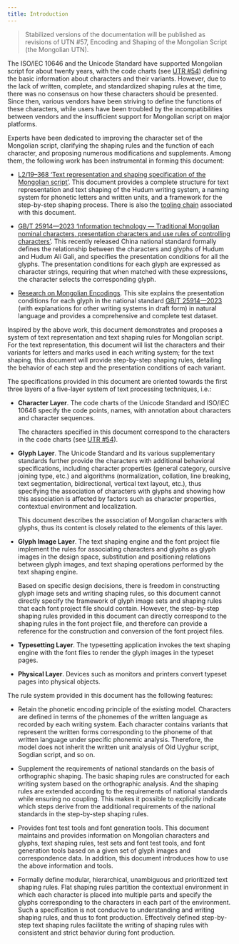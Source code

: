 ```yaml
---
title: Introduction
---
```


> Stabilized versions of the documentation will be published as revisions of UTN #57, Encoding and Shaping of the Mongolian Script (the Mongolian UTN).

The ISO/IEC 10646 and the Unicode Standard have supported Mongolian script for about twenty years, with the code charts (see [UTR \#54](https://www.unicode.org/reports/tr54/)) defining the basic information about characters and their variants. However, due to the lack of written, complete, and standardized shaping rules at the time, there was no consensus on how these characters should be presented. Since then, various vendors have been striving to define the functions of these characters, while users have been troubled by the incompatibilities between vendors and the insufficient support for Mongolian script on major platforms.

Experts have been dedicated to improving the character set of the Mongolian script, clarifying the shaping rules and the function of each character, and proposing numerous modifications and supplements. Among them, the following work has been instrumental in forming this document:

- [L2/19–368 ‘Text representation and shaping specification of the Mongolian script’](https://www.unicode.org/L2/L2019/19368-draft-utn-mongolian.pdf). This document provides a complete structure for text representation and text shaping of the Hudum writing system, a naming system for phonetic letters and written units, and a framework for the step-by-step shaping process. There is also the [tooling chain](https://github.com/lianghai/mongolian) associated with this document.

- [GB/T 25914—2023 ‘Information technology — Traditional Mongolian nominal characters, presentation characters and use rules of controlling characters’](https://openstd.samr.gov.cn/bzgk/gb/newGbInfo?hcno=BD6429DE5A7FC782FAAE13938A07166E). This recently released China national standard formally defines the relationship between the characters and glyphs of Hudum and Hudum Ali Gali, and specifies the presentation conditions for all the glyphs. The presentation conditions for each glyph are expressed as character strings, requiring that when matched with these expressions, the character selects the corresponding glyph.

- [Research on Mongolian Encodings](https://web.archive.org/web/20220203040523/http://rule.mongoltoli.cn/). This site explains the presentation conditions for each glyph in the national standard [GB/T 25914—2023](https://openstd.samr.gov.cn/bzgk/gb/newGbInfo?hcno=BD6429DE5A7FC782FAAE13938A07166E) (with explanations for other writing systems in draft form) in natural language and provides a comprehensive and complete test dataset.

Inspired by the above work, this document demonstrates and proposes a system of text representation and text shaping rules for Mongolian script. For the text representation, this document will list the characters and their variants for letters and marks used in each writing system; for the text shaping, this document will provide step-by-step shaping rules, detailing the behavior of each step and the presentation conditions of each variant.

The specifications provided in this document are oriented towards the first three layers of a five-layer system of text processing techniques, i.e.:

- **Character Layer**. The code charts of the Unicode Standard and ISO/IEC 10646 specify the code points, names, with annotation about characters and character sequences.

  The characters specified in this document correspond to the characters in the code charts (see [UTR \#54](https://www.unicode.org/reports/tr54/)).

- **Glyph Layer**. The Unicode Standard and its various supplementary standards further provide the characters with additional behavioral specifications, including character properties (general category, cursive joining type, etc.) and algorithms (normalization, collation, line breaking, text segmentation, bidirectional, vertical text layout, etc.), thus specifying the association of characters with glyphs and showing how this association is affected by factors such as character properties, contextual environment and localization.

  This document describes the association of Mongolian characters with glyphs, thus its content is closely related to the elements of this layer.

- **Glyph Image Layer**. The text shaping engine and the font project file implement the rules for associating characters and glyphs as glyph images in the design space, substitution and positioning relations between glyph images, and text shaping operations performed by the text shaping engine.

  Based on specific design decisions, there is freedom in constructing glyph image sets and writing shaping rules, so this document cannot directly specify the framework of glyph image sets and shaping rules that each font project file should contain. However, the step-by-step shaping rules provided in this document can directly correspond to the shaping rules in the font project file, and therefore can provide a reference for the construction and conversion of the font project files.

- **Typesetting Layer**. The typesetting application invokes the text shaping engine with the font files to render the glyph images in the typeset pages.

- **Physical Layer**. Devices such as monitors and printers convert typeset pages into physical objects.

The rule system provided in this document has the following features:

- Retain the phonetic encoding principle of the existing model. Characters are defined in terms of the phonemes of the written language as recorded by each writing system. Each character contains variants that represent the written forms corresponding to the phoneme of that written language under specific phonemic analysis. Therefore, the model does not inherit the written unit analysis of Old Uyghur script, Sogdian script, and so on.

- Supplement the requirements of national standards on the basis of orthographic shaping. The basic shaping rules are constructed for each writing system based on the orthographic analysis. And the shaping rules are extended according to the requirements of national standards while ensuring no coupling. This makes it possible to explicitly indicate which steps derive from the additional requirements of the national standards in the step-by-step shaping rules.

- Provides font test tools and font generation tools. This document maintains and provides information on Mongolian characters and glyphs, text shaping rules, test sets and font test tools, and font generation tools based on a given set of glyph images and correspondence data. In addition, this document introduces how to use the above information and tools.

- Formally define modular, hierarchical, unambiguous and prioritized text shaping rules. Flat shaping rules partition the contextual environment in which each character is placed into multiple parts and specify the glyphs corresponding to the characters in each part of the environment. Such a specification is not conducive to understanding and writing shaping rules, and thus to font production. Effectively defined step-by-step text shaping rules facilitate the writing of shaping rules with consistent and strict behavior during font production.
